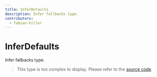 ```yaml
---
title: InferDefaults
description: Infer fallbacks type.
contributors:
  - fabian-hiller
---
```


# InferDefaults

Infer fallbacks type.

> This type is too complex to display. Please refer to the [source code](https://github.com/fabian-hiller/valibot/blob/main/library/src/methods/getDefaults/types.ts).

